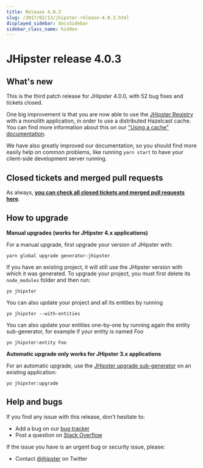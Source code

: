 ```yaml
---
title: Release 4.0.3
slug: /2017/02/13/jhipster-release-4.0.3.html
displayed_sidebar: docsSidebar
sidebar_class_name: hidden
---
```


JHipster release 4.0.3
==================

What's new
----------

This is the third patch release for JHipster 4.0.0, with 52 bug fixes and tickets closed.

One big improvement is that you are now able to use the [JHipster Registry](/jhipster-registry/) with a monolith application, in order to use a distributed Hazelcast cache. You can find more information about this on our ["Using a cache" documentation](/using-cache/).

We have also greatly improved our documentation, so you should find more easily help on common problems, like running `yarn start` to have your client-side development server running.

Closed tickets and merged pull requests
------------
As always, __[you can check all closed tickets and merged pull requests here](https://github.com/jhipster/generator-jhipster/issues?q=milestone%3A4.0.3+is%3Aclosed)__.

How to upgrade
------------

**Manual upgrades (works for JHipster 4.x applications)**

For a manual upgrade, first upgrade your version of JHipster with:

```
yarn global upgrade generator-jhipster
```

If you have an existing project, it will still use the JHipster version with which it was generated.
To upgrade your project, you must first delete its `node_modules` folder and then run:

```
yo jhipster
```

You can also update your project and all its entities by running

```
yo jhipster --with-entities
```

You can also update your entities one-by-one by running again the entity sub-generator, for example if your entity is named _Foo_

```
yo jhipster:entity Foo
```

**Automatic upgrade only works for JHipster 3.x applications**

For an automatic upgrade, use the [JHipster upgrade sub-generator](/upgrading-an-application/) on an existing application:

```
yo jhipster:upgrade
```

Help and bugs
--------------

If you find any issue with this release, don't hesitate to:

- Add a bug on our [bug tracker](https://github.com/jhipster/generator-jhipster/issues?state=open)
- Post a question on [Stack Overflow](http://stackoverflow.com/tags/jhipster/info)

If the issue you have is an urgent bug or security issue, please:

- Contact [@jhipster](https://twitter.com/jhipster) on Twitter
